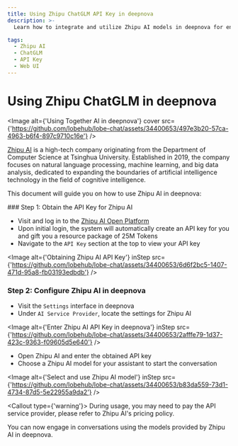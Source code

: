 ```yaml
---
title: Using Zhipu ChatGLM API Key in deepnova
description: >-
  Learn how to integrate and utilize Zhipu AI models in deepnova for enhanced conversational experiences. Obtain the API key, configure settings, and start engaging with cognitive intelligence.

tags:
  - Zhipu AI
  - ChatGLM
  - API Key
  - Web UI
---
```


# Using Zhipu ChatGLM in deepnova

<Image alt={'Using Together AI in deepnova'} cover src={'https://github.com/lobehub/lobe-chat/assets/34400653/497e3b20-57ca-4963-b6f4-897c9710c16e'} />

[Zhipu AI](https://www.zhipuai.cn/) is a high-tech company originating from the Department of Computer Science at Tsinghua University. Established in 2019, the company focuses on natural language processing, machine learning, and big data analysis, dedicated to expanding the boundaries of artificial intelligence technology in the field of cognitive intelligence.

This document will guide you on how to use Zhipu AI in deepnova:

<Steps>
  ### Step 1: Obtain the API Key for Zhipu AI

  - Visit and log in to the [Zhipu AI Open Platform](https://open.bigmodel.cn/)
  - Upon initial login, the system will automatically create an API key for you and gift you a resource package of 25M Tokens
  - Navigate to the `API Key` section at the top to view your API key

  <Image alt={'Obtaining Zhipu AI API Key'} inStep src={'https://github.com/lobehub/lobe-chat/assets/34400653/6d6f2bc5-1407-471d-95a8-fb03193edbdb'} />

  ### Step 2: Configure Zhipu AI in deepnova

  - Visit the `Settings` interface in deepnova
  - Under `AI Service Provider`, locate the settings for Zhipu AI

  <Image alt={'Enter Zhipu AI API Key in deepnova'} inStep src={'https://github.com/lobehub/lobe-chat/assets/34400653/2afffe79-1d37-423c-9363-f09605d5e640'} />

  - Open Zhipu AI and enter the obtained API key
  - Choose a Zhipu AI model for your assistant to start the conversation

  <Image alt={'Select and use Zhipu AI model'} inStep src={'https://github.com/lobehub/lobe-chat/assets/34400653/b83da559-73d1-4734-87d5-5e22955a9da2'} />

  <Callout type={'warning'}>
    During usage, you may need to pay the API service provider, please refer to Zhipu AI's pricing
    policy.
  </Callout>
</Steps>

You can now engage in conversations using the models provided by Zhipu AI in deepnova.

